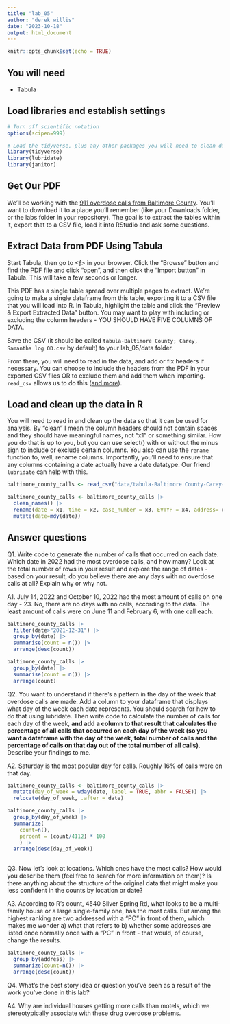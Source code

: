 ```yaml
---
title: "lab_05"
author: "derek willis"
date: "2023-10-18"
output: html_document
---
```


```r
knitr::opts_chunk$set(echo = TRUE)
```

## You will need

-   Tabula

## Load libraries and establish settings

```r
# Turn off scientific notation
options(scipen=999)

# Load the tidyverse, plus any other packages you will need to clean data and work with dates.
library(tidyverse)
library(lubridate)
library(janitor)

```

## Get Our PDF

We'll be working with the [911 overdose calls from Baltimore County](https://drive.google.com/file/d/1qkYuojGF_6WKFr5aNQxmewDzcKyOiJFr/view?usp=share_link). You'll want to download it to a place you'll remember (like your Downloads folder, or the labs folder in your repository). The goal is to extract the tables within it, export that to a CSV file, load it into RStudio and ask some questions.

## Extract Data from PDF Using Tabula

Start Tabula, then go to <ƒ> in your browser. Click the "Browse" button and find the PDF file and click "open", and then click the "Import button" in Tabula. This will take a few seconds or longer.

This PDF has a single table spread over multiple pages to extract. We're going to make a single dataframe from this table, exporting it to a CSV file that you will load into R. In Tabula, highlight the table and click the "Preview & Export Extracted Data" button. You may want to play with including or excluding the column headers - YOU SHOULD HAVE FIVE COLUMNS OF DATA.

Save the CSV (it should be called `tabula-Baltimore County; Carey, Samantha log OD.csv` by default) to your lab_05/data folder.

From there, you will need to read in the data, and add or fix headers if necessary. You can choose to include the headers from the PDF in your exported CSV files OR to exclude them and add them when importing. `read_csv` allows us to do this ([and more](https://readr.tidyverse.org/reference/read_delim.html)).

## Load and clean up the data in R

You will need to read in and clean up the data so that it can be used for analysis. By "clean" I mean the column headers should not contain spaces and they should have meaningful names, not "x1" or something similar. How you do that is up to you, but you can use select() with or without the minus sign to include or exclude certain columns. You also can use the `rename` function to, well, rename columns. Importantly, you'll need to ensure that any columns containing a date actually have a date datatype. Our friend `lubridate` can help with this.

```r
baltimore_county_calls <- read_csv("data/tabula-Baltimore County-Carey-Samantha-log-OD.csv", col_names = FALSE)

baltimore_county_calls <- baltimore_county_calls |> 
  clean_names() |> 
  rename(date = x1, time = x2, case_number = x3, EVTYP = x4, address= x5) |> 
  mutate(date=mdy(date))
```

## Answer questions

Q1. Write code to generate the number of calls that occurred on each date. Which date in 2022 had the most overdose calls, and how many? Look at the total number of rows in your result and explore the range of dates - based on your result, do you believe there are any days with no overdose calls at all? Explain why or why not.

A1. July 14, 2022 and October 10, 2022 had the most amount of calls on one day - 23. No, there are no days with no calls, according to the data. The least amount of calls were on June 11 and February 6, with one call each.

```r
baltimore_county_calls |> 
  filter(date>"2021-12-31") |> 
  group_by(date) |> 
  summarise(count = n()) |> 
  arrange(desc(count))

baltimore_county_calls |>
  group_by(date) |> 
  summarise(count = n()) |> 
  arrange(count)
```

Q2. You want to understand if there's a pattern in the day of the week that overdose calls are made. Add a column to your dataframe that displays what day of the week each date represents. You should search for how to do that using lubridate. Then write code to calculate the number of calls for each day of the week, **and add a column to that result that calculates the percentage of all calls that occurred on each day of the week (so you want a dataframe with the day of the week, total number of calls and the percentage of calls on that day out of the total number of all calls).** Describe your findings to me.

A2. Saturday is the most popular day for calls. Roughly 16% of calls were on that day.

```r
baltimore_county_calls <- baltimore_county_calls |> 
  mutate(day_of_week = wday(date, label = TRUE, abbr = FALSE)) |> 
  relocate(day_of_week, .after = date)

baltimore_county_calls |> 
  group_by(day_of_week) |> 
  summarize(
    count=n(), 
    percent = (count/4112) * 100
    ) |> 
  arrange(desc(day_of_week)) 
  
```

Q3. Now let's look at locations. Which ones have the most calls? How would you describe them (feel free to search for more information on them)? Is there anything about the structure of the original data that might make you less confident in the counts by location or date?

A3. According to R's count, 4540 Silver Spring Rd, what looks to be a multi-family house or a large single-family one, has the most calls. But among the highest ranking are two addressed with a "PC" in front of them, which makes me wonder a) what that refers to b) whether some addresses are listed once normally once with a "PC" in front - that would, of course, change the results.

```r
baltimore_county_calls |> 
  group_by(address) |> 
  summarize(count=n()) |> 
  arrange(desc(count))
```

Q4. What's the best story idea or question you've seen as a result of the work you've done in this lab?

A4. Why are individual houses getting more calls than motels, which we stereotypically associate with these drug overdose problems.
